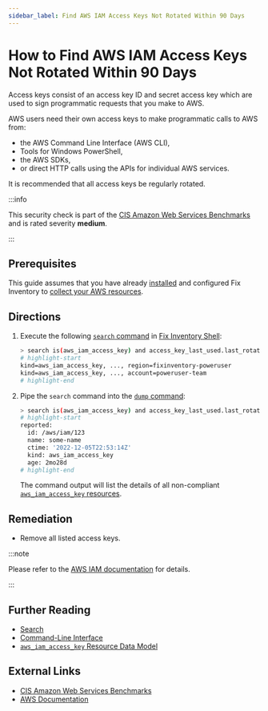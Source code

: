 ```yaml
---
sidebar_label: Find AWS IAM Access Keys Not Rotated Within 90 Days
---
```


# How to Find AWS IAM Access Keys Not Rotated Within 90 Days

Access keys consist of an access key ID and secret access key which are used to sign programmatic requests that you make to AWS.

AWS users need their own access keys to make programmatic calls to AWS from:

- the AWS Command Line Interface (AWS CLI),
- Tools for Windows PowerShell,
- the AWS SDKs,
- or direct HTTP calls using the APIs for individual AWS services.

It is recommended that all access keys be regularly rotated.

:::info

This security check is part of the [CIS Amazon Web Services Benchmarks](https://cisecurity.org/benchmark/amazon_web_services) and is rated severity **medium**.

:::

## Prerequisites

This guide assumes that you have already [installed](../../../getting-started/install/index.mdx) and configured Fix Inventory to [collect your AWS resources](../../../how-to-guides/data-sources/collect-aws-resource-data.mdx).

## Directions

1. Execute the following [`search` command](../../../reference/cli/search.mdx) in [Fix Inventory Shell](../../../reference/components/shell.mdx):

   ```bash
   > search is(aws_iam_access_key) and access_key_last_used.last_rotated<-90d
   # highlight-start
   ​kind=aws_iam_access_key, ..., region=fixinventory-poweruser
   ​kind=aws_iam_access_key, ..., account=poweruser-team
   # highlight-end
   ```

2. Pipe the `search` command into the [`dump` command](../../../reference/cli/dump.mdx):

   ```bash
   > search is(aws_iam_access_key) and access_key_last_used.last_rotated<-90d | dump
   # highlight-start
   ​reported:
   ​  id: /aws/iam/123
   ​  name: some-name
   ​  ctime: '2022-12-05T22:53:14Z'
   ​  kind: aws_iam_access_key
   ​  age: 2mo28d
   # highlight-end
   ```

   The command output will list the details of all non-compliant [`aws_iam_access_key` resources](../../../reference/unified-data-model/aws.mdx#aws_iam_access_key).

## Remediation

- Remove all listed access keys.

:::note

Please refer to the [AWS IAM documentation](https://docs.aws.amazon.com/IAM/latest/UserGuide/id_credentials_getting-report.html) for details.

:::

## Further Reading

- [Search](../../../reference/search/index.mdx)
- [Command-Line Interface](../../../reference/cli/index.mdx)
- [`aws_iam_access_key` Resource Data Model](../../../reference/unified-data-model/aws.mdx#aws_iam_access_key)

## External Links

- [CIS Amazon Web Services Benchmarks](https://cisecurity.org/benchmark/amazon_web_services)
- [AWS Documentation](https://docs.aws.amazon.com/IAM/latest/UserGuide/id_credentials_getting-report.html)
